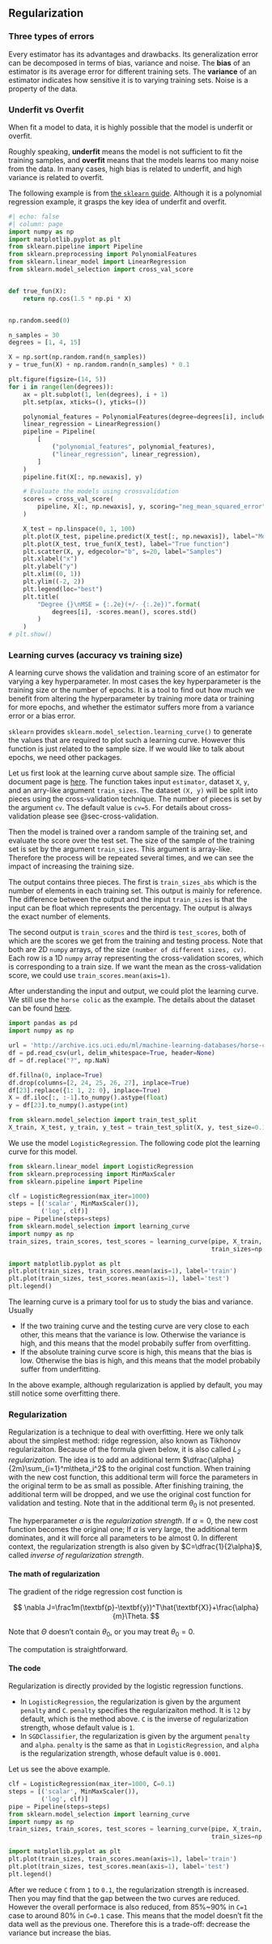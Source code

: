 ## Regularization

### Three types of errors
Every estimator has its advantages and drawbacks. Its generalization error can be decomposed in terms of bias, variance and noise. The **bias** of an estimator is its average error for different training sets. The **variance** of an estimator indicates how sensitive it is to varying training sets. Noise is a property of the data. 


### Underfit vs Overfit

When fit a model to data, it is highly possible that the model is underfit or overfit. 

Roughly speaking, **underfit** means the model is not sufficient to fit the training samples, and **overfit** means that the models learns too many noise from the data. In many cases, high bias is related to underfit, and high variance is related to overfit.

The following example is from [the `sklearn` guide](https://scikit-learn.org/stable/auto_examples/model_selection/plot_underfitting_overfitting.html#sphx-glr-auto-examples-model-selection-plot-underfitting-overfitting-py). Although it is a polynomial regression example, it grasps the key idea of underfit and overfit.



```python
#| echo: false
#| column: page
import numpy as np
import matplotlib.pyplot as plt
from sklearn.pipeline import Pipeline
from sklearn.preprocessing import PolynomialFeatures
from sklearn.linear_model import LinearRegression
from sklearn.model_selection import cross_val_score


def true_fun(X):
    return np.cos(1.5 * np.pi * X)


np.random.seed(0)

n_samples = 30
degrees = [1, 4, 15]

X = np.sort(np.random.rand(n_samples))
y = true_fun(X) + np.random.randn(n_samples) * 0.1

plt.figure(figsize=(14, 5))
for i in range(len(degrees)):
    ax = plt.subplot(1, len(degrees), i + 1)
    plt.setp(ax, xticks=(), yticks=())

    polynomial_features = PolynomialFeatures(degree=degrees[i], include_bias=False)
    linear_regression = LinearRegression()
    pipeline = Pipeline(
        [
            ("polynomial_features", polynomial_features),
            ("linear_regression", linear_regression),
        ]
    )
    pipeline.fit(X[:, np.newaxis], y)

    # Evaluate the models using crossvalidation
    scores = cross_val_score(
        pipeline, X[:, np.newaxis], y, scoring="neg_mean_squared_error", cv=10
    )

    X_test = np.linspace(0, 1, 100)
    plt.plot(X_test, pipeline.predict(X_test[:, np.newaxis]), label="Model")
    plt.plot(X_test, true_fun(X_test), label="True function")
    plt.scatter(X, y, edgecolor="b", s=20, label="Samples")
    plt.xlabel("x")
    plt.ylabel("y")
    plt.xlim((0, 1))
    plt.ylim((-2, 2))
    plt.legend(loc="best")
    plt.title(
        "Degree {}\nMSE = {:.2e}(+/- {:.2e})".format(
            degrees[i], -scores.mean(), scores.std()
        )
    )
# plt.show()
```


### Learning curves (accuracy vs training size)

A learning curve shows the validation and training score of an estimator for varying a key hyperparameter. In most cases the key hyperparameter is the training size or the number of epochs. It is a tool to find out how much we benefit from altering the hyperparameter by training more data or training for more epochs, and whether the estimator suffers more from a variance error or a bias error. 

`sklearn` provides `sklearn.model_selection.learning_curve()` to generate the values that are required to plot such a learning curve. However this function is just related to the sample size. If we would like to talk about epochs, we need other packages.

Let us first look at the learning curve about sample size. The official document page is [here](https://scikit-learn.org/stable/modules/generated/sklearn.model_selection.learning_curve.html). The function takes input `estimator`, dataset `X`, `y`, and an arry-like argument `train_sizes`. The dataset `(X, y)` will be split into pieces using the cross-validation technique. The number of pieces is set by the argument `cv`. The default value is `cv=5`. For details about cross-validation please see @sec-cross-validation.

Then the model is trained over a random sample of the training set, and evaluate the score over the test set. The size of the sample of the training set is set by the argument `train_sizes`. This argument is array-like. Therefore the process will be repeated several times, and we can see the impact of increasing the training size. 

The output contains three pieces. The first is `train_sizes_abs` which is the number of elements in each training set. This output is mainly for reference. The difference between the output and the input `train_sizes` is that the input can be float which represents the percentagy. The output is always the exact number of elements.

The second output is `train_scores` and the third is `test_scores`, both of which are the scores we get from the training and testing process. Note that both are 2D `numpy` arrays, of the size `(number of different sizes, cv)`. Each row is a 1D `numpy` array representing the cross-validation scores, which is corresponding to a train size. If we want the mean as the cross-validation score, we could use `train_scores.mean(axis=1)`.

After understanding the input and output, we could plot the learning curve. We still use the `horse colic` as the example. The details about the dataset can be found [here](https://xiaoxl.github.io/Datasets/contents/horse_colic.html).



```python
import pandas as pd
import numpy as np

url = 'http://archive.ics.uci.edu/ml/machine-learning-databases/horse-colic/horse-colic.data'
df = pd.read_csv(url, delim_whitespace=True, header=None)
df = df.replace("?", np.NaN)

df.fillna(0, inplace=True)
df.drop(columns=[2, 24, 25, 26, 27], inplace=True)
df[23].replace({1: 1, 2: 0}, inplace=True)
X = df.iloc[:, :-1].to_numpy().astype(float)
y = df[23].to_numpy().astype(int)

from sklearn.model_selection import train_test_split
X_train, X_test, y_train, y_test = train_test_split(X, y, test_size=0.15, random_state=42)
```



We use the model `LogisticRegression`. The following code plot the learning curve for this model.




```python
from sklearn.linear_model import LogisticRegression
from sklearn.preprocessing import MinMaxScaler
from sklearn.pipeline import Pipeline

clf = LogisticRegression(max_iter=1000)
steps = [('scalar', MinMaxScaler()),
         ('log', clf)]
pipe = Pipeline(steps=steps)
from sklearn.model_selection import learning_curve
import numpy as np
train_sizes, train_scores, test_scores = learning_curve(pipe, X_train, y_train,
                                                        train_sizes=np.linspace(0.1, 1, 20))

import matplotlib.pyplot as plt
plt.plot(train_sizes, train_scores.mean(axis=1), label='train')
plt.plot(train_sizes, test_scores.mean(axis=1), label='test')
plt.legend()
```



The learning curve is a primary tool for us to study the bias and variance. Usually

- If the two training curve and the testing curve are very close to each other, this means that the variance is low. Otherwise the variance is high, and this means that the model probabily suffer from overfitting. 
- If the absolute training curve score is high, this means that the bias is low. Otherwise the bias is high, and this means that the model probabily suffer from underfitting.

In the above example, although regularization is applied by default, you may still notice some overfitting there.


### Regularization
Regularization is a technique to deal with overfitting. Here we only talk about the simplest method: ridge regression, also known as Tikhonov regularizaiton. Because of the formula given below, it is also called *$L_2$ regularization*. The idea is to add an additional term $\dfrac{\alpha}{2m}\sum_{i=1}^m\theta_i^2$ to the original cost function. When training with the new cost function, this additional term will force the parameters in the original term to be as small as possible. After finishing training, the additional term will be dropped, and we use the original cost function for validation and testing. Note that in the additional term $\theta_0$ is not presented.

The hyperparameter $\alpha$ is the *regularization strength*. If $\alpha=0$, the new cost function becomes the original one; If $\alpha$ is very large, the additional term dominates, and it will force all parameters to be almost $0$. In different context, the regularization strength is also given by $C=\dfrac{1}{2\alpha}$, called *inverse of regularization strength*.


#### The math of regularization




::: {#thm-ridgegrad}
The gradient of the ridge regression cost function is

$$
\nabla J=\frac1m(\textbf{p}-\textbf{y})^T\hat{\textbf{X}}+\frac{\alpha}{m}\Theta.
$$

Note that $\Theta$ doesn't contain $\theta_0$, or you may treat $\theta_0=0$.

:::

The computation is straightforward.

#### The code

Regularization is directly provided by the logistic regression functions.

- In `LogisticRegression`, the regularization is given by the argument `penalty` and `C`. `penalty` specifies the regularizaiton method. It is `l2` by default, which is the method above. `C` is the inverse of regularization strength, whose default value is `1`.
- In `SGDClassifier`, the regularization is given by the argument `penalty` and `alpha`. `penalty` is the same as that in `LogisticRegression`, and `alpha` is the regularization strength, whose default value is `0.0001`.

Let us see the above example.



```python

clf = LogisticRegression(max_iter=1000, C=0.1)
steps = [('scalar', MinMaxScaler()),
         ('log', clf)]
pipe = Pipeline(steps=steps)
from sklearn.model_selection import learning_curve
import numpy as np
train_sizes, train_scores, test_scores = learning_curve(pipe, X_train, y_train,
                                                        train_sizes=np.linspace(0.1, 1, 20))

import matplotlib.pyplot as plt
plt.plot(train_sizes, train_scores.mean(axis=1), label='train')
plt.plot(train_sizes, test_scores.mean(axis=1), label='test')
plt.legend()
```


After we reduce `C` from `1` to `0.1`, the regularization strength is increased. Then you may find that the gap between the two curves are reduced. However the overall performace is also reduced, from 85%~90% in `C=1` case to around 80% in `C=0.1` case. This means that the model doesn't fit the data well as the previous one. Therefore this is a trade-off: decrease the variance but increase the bias.
